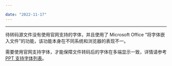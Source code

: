 ```yaml
---

date: "2022-11-17"
---
```


<Title>为什么有些文件转码后的字体在多端显示会不一致？</Title>



- - -

待转码源文件没有使用官网支持的字体，并且使用了 Microsoft Office “将字体嵌入文件”的功能，该功能本身在不同系统和浏览器的表现不一。

需要使用官网支持字体，才能保障文件转码后的字体在多端显示一致，详情请参考 [PPT 支持字体列表](https://doc-zh.zego.im/article/6584)。